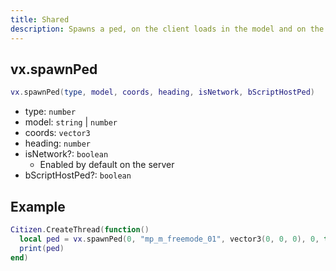 ```yaml
---
title: Shared
description: Spawns a ped, on the client loads in the model and on the server waits for the ped to spawn.
---
```


## vx.spawnPed

```lua
vx.spawnPed(type, model, coords, heading, isNetwork, bScriptHostPed)
```

- type: `number`
- model: `string` | `number`
- coords: `vector3`
- heading: `number`
- isNetwork?: `boolean`
  - Enabled by default on the server
- bScriptHostPed?: `boolean`

## Example

```lua
Citizen.CreateThread(function()
  local ped = vx.spawnPed(0, "mp_m_freemode_01", vector3(0, 0, 0), 0, true)
  print(ped)
end)
```
